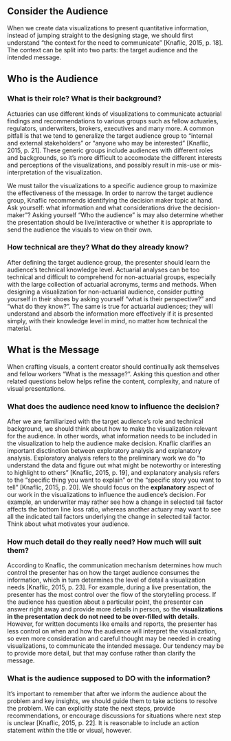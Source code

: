 ## Consider the Audience

When we create data visualizations to present quantitative information, instead of jumping straight to the designing stage, we should first understand "the context for the need to communicate" [Knaflic, 2015, p. 18]. The context can be split into two parts: the target audience and the intended message.

## Who is the Audience

### What is their role? What is their background?

Actuaries can use different kinds of visualizations to communicate actuarial findings and recommendations to various groups such as fellow actuaries, regulators, underwriters, brokers, executives and many more. A common pitfall is that we tend to generalize the target audience group to "internal and external stakeholders" or "anyone who may be interested" [Knaflic, 2015, p. 21]. These generic groups include audiences with different roles and backgrounds, so it's more difficult to accomodate the different interests and perceptions of the visualizations, and possibly result in mis-use or mis-interpretation of the visualization. 

We must tailor the visualizations to a specific audience group to maximize the effectiveness of the message. In order to narrow the target audience group, Knaflic recommends identifying the decision maker topic at hand. Ask yourself: what information and what considerations drive the decision-maker"? Asking yourself "Who the audience" is may also determine whether the presentation should be live/interactive or whether it is appropriate to send the audience the visuals to view on their own.

### How technical are they? What do they already know?

After defining the target audience group, the presenter should learn the audience's technical knowledge level. Actuarial analyses can be too technical and difficult to comprehend for non-actuarial groups, especially with the large collection of actuarial acronyms, terms and methods. When designing a visualization for non-actuarial audience, consider putting yourself in their shoes by asking yourself "what is their perspective?" and "what do they know?". The same is true for actuarial audiences; they will understand and absorb the information more effectively if it is presented simply, with their knowledge level in mind, no matter how technical the material.

## What is the Message

When crafting visuals, a content creator should continually ask themselves and fellow workers "What is the message?". Asking this question and other related questions below helps refine the content, complexity, and nature of visual presentations.

### What does the audience need know to influence the decision?

After we are familiarized with the target audience's role and technical background, we should think about how to make the visualization relevant for the audience. In other words, what information needs to be included in the visualization to help the audience make decision. Knaflic clarifies an important disctinction between exploratory analysis and explanatory analysis. Exploratory analysis refers to the preliminary work we do "to understand the data and figure out what might be noteworthy or interesting to highlight to others" [Knaflic, 2015, p. 19], and explanatory analysis refers to the "specific thing you want to explain" or the "specific story you want to tell" [Knaflic, 2015, p. 20]. We should focus on the **explanatory** aspect of our work in the visualizations to influence the audience's decision. For example, an underwriter may rather see how a change in selected tail factor affects the bottom line loss ratio, whereas another actuary may want to see all the indicated tail factors underlying the change in selected tail factor. Think about what motivates your audience.

### How much detail do they really need? How much will suit them?

According to Knaflic, the communication mechanism determines how much control the presenter has on how the target audience consumes the information, which in turn determines the level of detail a visualization needs [Knaflic, 2015, p. 23]. For example, during a live presentation, the presenter has the most control over the flow of the storytelling process. If the audience has question about a particular point, the presenter can answer right away and provide more details in person, so the **visualizations in the presentation deck do not need to be over-filled with details**. However, for written documents like emails and reports, the presenter has less control on when and how the audience will interpret the visualization, so even more consideration and careful thought may be needed in creating visualizations, to communicate the intended message. Our tendency may be to provide more detail, but that may confuse rather than clarify the message.

### What is the audience supposed to DO with the information?

It's important to remember that after we inform the audience about the problem and key insights, we should guide them to take actions to resolve the problem. We can explicitly state the next steps, provide recommendations, or encourage discussions for situations where next step is unclear [Knaflic, 2015, p. 22]. It is reasonable to include an action statement _within_ the title or visual, however.
